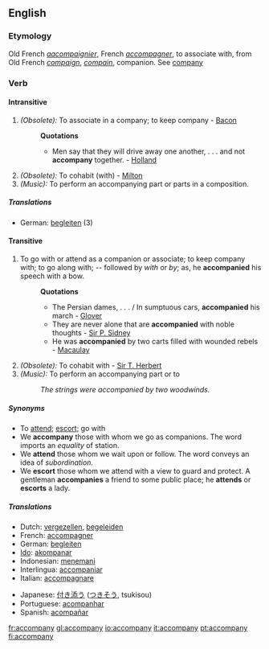 ==English==

===Etymology===
Old French ''[[aacompaignier]]'', French ''[[accompagner]]'', to associate with, from Old French ''[[compaign]]'', ''[[compain]]'', companion. See [[company]]

===Verb===
{{en-verb|accompany|accompanies|accompanied|accompanying}}

====Intransitive====
#''(Obsolete):'' To associate in a company; to keep company - [[Bacon]]
#:'''Quotations'''
#:*Men say that they will drive away one another, . . . and not '''accompany''' together. - [[Holland]]
#''(Obsolete):'' To cohabit (with) - [[Milton]]
#''(Music):'' To perform an accompanying part or parts in a composition.

=====Translations=====
*German: [[begleiten]] (3)

====Transitive====
#To go with or attend as a companion or associate; to keep company with; to go along with; -- followed by ''with'' or ''by''; as, he '''accompanied''' his speech with a bow.
#:'''Quotations'''
#:*The Persian dames, . . . / In sumptuous cars, '''accompanied''' his march - [[Glover]]
#:*They are never alone that are '''accompanied''' with noble thoughts - [[Sir P. Sidney]]
#:*He was '''accompanied''' by two carts filled with wounded rebels - [[Macaulay]]
#''(Obsolete):'' To cohabit with - [[Sir T. Herbert]]
#''(Music):'' To perform an accompanying part or to
#:''The strings were accompanied by two woodwinds.''

=====Synonyms=====
*To [[attend]]; [[escort]]; go with
*We '''accompany''' those with whom we go as companions. The word imports an ''equality'' of station. 
*We '''attend''' those whom we wait upon or follow. The word conveys an idea of ''subordination''.
*We '''escort''' those whom we attend with a view to guard and protect. A gentleman '''accompanies''' a friend to some public place; he '''attends''' or '''escorts''' a lady.

===== Translations =====
{{top}}
*Dutch: [[vergezellen]], [[begeleiden]]
*French: [[accompagner]]
*German: [[begleiten]]
*[[Ido]]: [[akompanar]]
*Indonesian: [[teman|menemani]]
*Interlingua: [[accompaniar]]
*Italian: [[accompagnare]]
{{mid}}
*Japanese: [[付き添う]] ([[つきそう]], tsukisou)
*Portuguese: [[acompanhar]]
*Spanish: [[acompañar]]
{{bottom}}

[[fr:accompany]]
[[gl:accompany]]
[[io:accompany]]
[[it:accompany]]
[[pt:accompany]]
[[fi:accompany]]